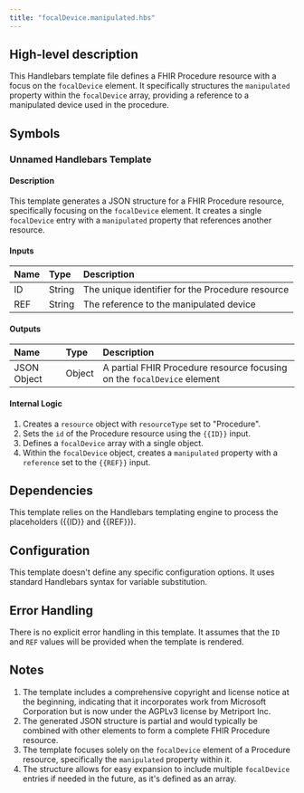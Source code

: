```yaml
---
title: "focalDevice.manipulated.hbs"
---
```


## High-level description
This Handlebars template file defines a FHIR Procedure resource with a focus on the `focalDevice` element. It specifically structures the `manipulated` property within the `focalDevice` array, providing a reference to a manipulated device used in the procedure.

## Symbols

### Unnamed Handlebars Template
#### Description
This template generates a JSON structure for a FHIR Procedure resource, specifically focusing on the `focalDevice` element. It creates a single `focalDevice` entry with a `manipulated` property that references another resource.

#### Inputs
| Name | Type | Description |
|:-----|:-----|:------------|
| ID   | String | The unique identifier for the Procedure resource |
| REF  | String | The reference to the manipulated device |

#### Outputs
| Name | Type | Description |
|:-----|:-----|:------------|
| JSON Object | Object | A partial FHIR Procedure resource focusing on the `focalDevice` element |

#### Internal Logic
1. Creates a `resource` object with `resourceType` set to "Procedure".
2. Sets the `id` of the Procedure resource using the `{{ID}}` input.
3. Defines a `focalDevice` array with a single object.
4. Within the `focalDevice` object, creates a `manipulated` property with a `reference` set to the `{{REF}}` input.

## Dependencies
This template relies on the Handlebars templating engine to process the placeholders ({{ID}} and {{REF}}).

## Configuration
This template doesn't define any specific configuration options. It uses standard Handlebars syntax for variable substitution.

## Error Handling
There is no explicit error handling in this template. It assumes that the `ID` and `REF` values will be provided when the template is rendered.

## Notes
1. The template includes a comprehensive copyright and license notice at the beginning, indicating that it incorporates work from Microsoft Corporation but is now under the AGPLv3 license by Metriport Inc.
2. The generated JSON structure is partial and would typically be combined with other elements to form a complete FHIR Procedure resource.
3. The template focuses solely on the `focalDevice` element of a Procedure resource, specifically the `manipulated` property within it.
4. The structure allows for easy expansion to include multiple `focalDevice` entries if needed in the future, as it's defined as an array.